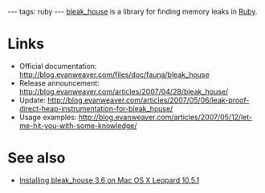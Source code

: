 ---
tags: ruby
---
[[bleak_house]] is a library for finding memory leaks in [[Ruby]].

= Links =

* Official documentation: http://blog.evanweaver.com/files/doc/fauna/bleak_house
* Release announcement: http://blog.evanweaver.com/articles/2007/04/28/bleak_house/
* Update: http://blog.evanweaver.com/articles/2007/05/06/leak-proof-direct-heap-instrumentation-for-bleak_house/
* Usage examples: http://blog.evanweaver.com/articles/2007/05/12/let-me-hit-you-with-some-knowledge/

= See also =

* [[Installing bleak_house 3.6 on Mac OS X Leopard 10.5.1]]

